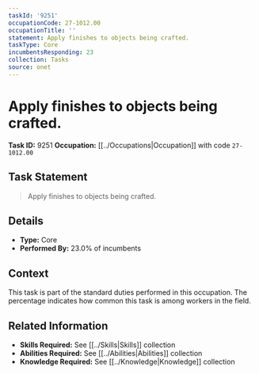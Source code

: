 ```yaml
---
taskId: '9251'
occupationCode: 27-1012.00
occupationTitle: ''
statement: Apply finishes to objects being crafted.
taskType: Core
incumbentsResponding: 23
collection: Tasks
source: onet
---
```

# Apply finishes to objects being crafted.

**Task ID:** 9251
**Occupation:** [[../Occupations|Occupation]] with code `27-1012.00`

## Task Statement

> Apply finishes to objects being crafted.

## Details

- **Type:** Core
- **Performed By:** 23.0% of incumbents

## Context

This task is part of the standard duties performed in this occupation. The percentage indicates how common this task is among workers in the field.

## Related Information

- **Skills Required:** See [[../Skills|Skills]] collection
- **Abilities Required:** See [[../Abilities|Abilities]] collection
- **Knowledge Required:** See [[../Knowledge|Knowledge]] collection
